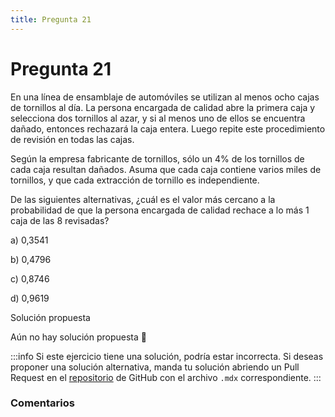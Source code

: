 ```yaml
---
title: Pregunta 21
---
```



# Pregunta 21

<div className="exercise">
En una línea de ensamblaje de automóviles se utilizan al menos ocho cajas de tornillos al día. La persona encargada de calidad abre la primera caja y selecciona dos tornillos al azar, y si al menos uno de ellos se encuentra dañado, entonces rechazará la caja entera. Luego repite este procedimiento de revisión en todas las cajas.

Según la empresa fabricante de tornillos, sólo un $4 \%$ de los tornillos de cada caja resultan dañados. Asuma que cada caja contiene varios miles de tornillos, y que cada extracción de tornillo es independiente.

De las siguientes alternativas, ¿cuál es el valor más cercano a la probabilidad de que la persona encargada de calidad rechace a lo más 1 caja de las 8 revisadas?

a) 0,3541

b) 0,4796

c) 0,8746

d) 0,9619
</div>

<MDXDetails>
<summary>Solución propuesta</summary>

Aún no hay solución propuesta 🥲

:::info 
Si este ejercicio tiene una solución, podría estar incorrecta. Si deseas proponer una solución alternativa, manda tu solución abriendo
un Pull Request en el [repositorio](https://github.com/crow-rojas/apuntes-fundamentals/pulls) de GitHub con el archivo
`.mdx` correspondiente. 
:::

</MDXDetails>

### Comentarios

<Disqus
  url="https://crow-rojas.github.io/apuntes-fundamentals/docs/mathematics/probability-and-statistics/exercises/2016-2/p21"
  identifier="docs/mathematics/probability-and-statistics/exercises/2016-2/p21"
  title="2016-2 Probabilidades y Estadística - Pregunta 21"
/>
